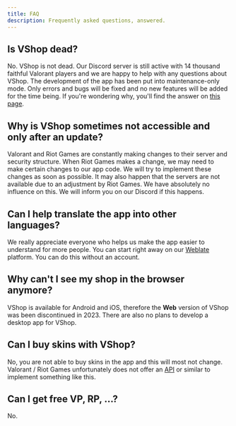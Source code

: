 ```yaml
---
title: FAQ
description: Frequently asked questions, answered.
---
```


## Is VShop dead?

No. VShop is not dead. Our Discord server is still active with 14 thousand faithful Valorant players and we are happy to help with any questions about VShop.
The development of the app has been put into maintenance-only mode. Only errors and bugs will be fixed and no new features will be added for the time being.
If you're wondering why, you'll find the answer on [this page](/distribution-update).

## Why is VShop sometimes not accessible and only after an update?

Valorant and Riot Games are constantly making changes to their server and security structure. When Riot Games makes a change, we may need to make certain changes to our app code. We will try to implement these changes as soon as possible. It may also happen that the servers are not available due to an adjustment by Riot Games. We have absolutely no influence on this. We will inform you on our Discord if this happens.

## Can I help translate the app into other languages?

We really appreciate everyone who helps us make the app easier to understand for more people.
You can start right away on our [Weblate](https://hosted.weblate.org/projects/vshop/mobile/) platform. You can do this without an account.

## Why can't I see my shop in the browser anymore?

VShop is available for Android and iOS, therefore the **Web** version of VShop was been discontinued in 2023.
There are also no plans to develop a desktop app for VShop.

## Can I buy skins with VShop?

No, you are not able to buy skins in the app and this will most not change.
Valorant / Riot Games unfortunately does not offer an [API](https://www.ibm.com/topics/api) or similar to implement something like this.

## Can I get free VP, RP, ...?

No.
